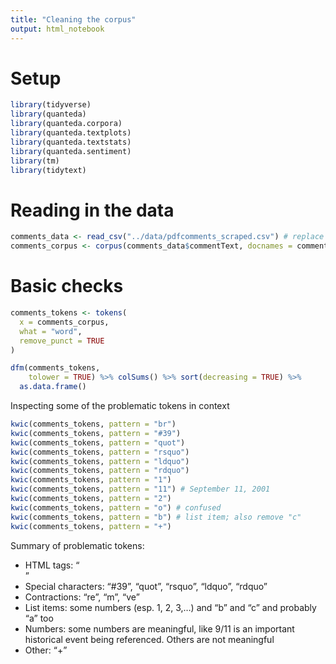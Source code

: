 ```yaml
---
title: "Cleaning the corpus"
output: html_notebook
---
```


# Setup

```r
library(tidyverse)
library(quanteda)
library(quanteda.corpora)
library(quanteda.textplots)
library(quanteda.textstats)
library(quanteda.sentiment)
library(tm)
library(tidytext)
```

# Reading in the data

```r
comments_data <- read_csv("../data/pdfcomments_scraped.csv") # replace with the file with attachments
comments_corpus <- corpus(comments_data$commentText, docnames = comments_data$commentID)
```

# Basic checks

```r
comments_tokens <- tokens(
  x = comments_corpus,
  what = "word",
  remove_punct = TRUE
)

dfm(comments_tokens,
    tolower = TRUE) %>% colSums() %>% sort(decreasing = TRUE) %>%
  as.data.frame()
```

Inspecting some of the problematic tokens in context
```r
kwic(comments_tokens, pattern = "br")
kwic(comments_tokens, pattern = "#39")
kwic(comments_tokens, pattern = "quot")
kwic(comments_tokens, pattern = "rsquo")
kwic(comments_tokens, pattern = "ldquo")
kwic(comments_tokens, pattern = "rdquo")
kwic(comments_tokens, pattern = "1")
kwic(comments_tokens, pattern = "11") # September 11, 2001
kwic(comments_tokens, pattern = "2")
kwic(comments_tokens, pattern = "o") # confused
kwic(comments_tokens, pattern = "b") # list item; also remove "c"
kwic(comments_tokens, pattern = "+")
```
Summary of problematic tokens:

* HTML tags: "<br>"
* Special characters: "#39", "quot", "rsquo", "ldquo", "rdquo"
* Contractions: "re", "m", "ve"
* List items: some numbers (esp. 1, 2, 3,...) and "b" and "c" and probably "a" too
* Numbers: some numbers are meaningful, like 9/11 is an important historical event being referenced. Others are not meaningful
* Other: "+"
